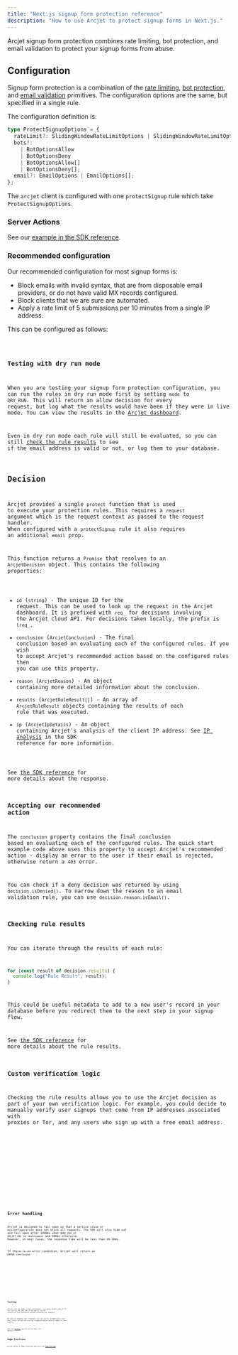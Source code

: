 ```yaml
---
title: "Next.js signup form protection reference"
description: "How to use Arcjet to protect signup forms in Next.js."
---
```



Arcjet signup form protection combines rate limiting, bot protection, and email
validation to protect your signup forms from abuse.

## Configuration

Signup form protection is a combination of the [rate
limiting](/rate-limiting/quick-start?f=nextjs), [bot
protection](/bot-protection/quick-start?f=next-js), and [email
validation](/email-validation/quick-start?f=nextjs) primitives. The configuration
options are the same, but specified in a single rule.

The configuration definition is:

```ts
type ProtectSignupOptions = {
  rateLimit?: SlidingWindowRateLimitOptions | SlidingWindowRateLimitOptions[];
  bots?:
    | BotOptionsAllow
    | BotOptionsDeny
    | BotOptionsAllow[]
    | BotOptionsDeny[];
  email?: EmailOptions | EmailOptions[];
};
```

The `arcjet` client is configured with one `protectSignup` rule which take
`ProtectSignupOptions`.

### Server Actions

See our [example in the SDK reference](/reference/nextjs#server-actions).

### Recommended configuration

Our recommended configuration for most signup forms is:

- Block emails with invalid syntax, that are from disposable email providers, or
  do not have valid MX records configured.
- Block clients that we are sure are automated.
- Apply a rate limit of 5 submissions per 10 minutes from a single IP address.

This can be configured as follows:

<Code code={RecommendedTS} lang="ts" />

### Testing with dry run mode

When you are testing your signup form protection configuration, you can run the
rules in dry run mode first by setting `mode` to `DRY_RUN`. This will return an
allow decision for every request, but log what the results would have been if
they were in live mode. You can view the results in the [Arcjet
dashboard](https://app.arcjet.com).

Even in dry run mode each rule will still be evaluated, so you can still [check
the rule results](#checking-rule-results) to see if the email address is valid
or not, or log them to your database.

## Decision

Arcjet provides a single `protect` function that is used to execute your
protection rules. This requires a `request` argument which is the request
context as passed to the request handler. When configured with a `protectSignup`
rule it also requires an additional `email` prop.

This function returns a `Promise` that resolves to an
`ArcjetDecision` object. This contains the following properties:

- `id` (`string`) - The unique ID for the request. This can be used to look up
  the request in the Arcjet dashboard. It is prefixed with `req_` for decisions
  involving the Arcjet cloud API. For decisions taken locally, the prefix is
  `lreq_`.
- `conclusion` (`ArcjetConclusion`) - The final conclusion based on evaluating
  each of the configured rules. If you wish to accept Arcjet's recommended
  action based on the configured rules then you can use this property.
- `reason` (`ArcjetReason`) - An object containing more detailed
  information about the conclusion.
- `results` (`ArcjetRuleResult[]`) - An array of `ArcjetRuleResult` objects
  containing the results of each rule that was executed.
- `ip` (`ArcjetIpDetails`) - An object containing Arcjet's analysis of the
  client IP address. See [IP analysis](/reference/nextjs/#ip-analysis) in the
  SDK reference for more information.

See [the SDK reference](/reference/nextjs#results) for more details about the
response.

### Accepting our recommended action

The `conclusion` property contains the final conclusion based on evaluating each
of the configured rules. The quick start example code above uses this property
to accept Arcjet's recommended action - display an error to the user if their
email is rejected, otherwise return a `403` error.

You can check if a deny decision was returned by using `decision.isDenied()`. To
narrow down the reason to an email validation rule, you can use
`decision.reason.isEmail()`.

### Checking rule results

You can iterate through the results of each rule:

```ts
for (const result of decision.results) {
  console.log("Rule Result", result);
}
```

This could be useful metadata to add to a new user's record in your database
before you redirect them to the next step in your signup flow.

See [the SDK reference](/reference/nextjs#results) for more details about the
rule results.

### Custom verification logic

Checking the rule results allows you to use the Arcjet decision as part of your
own verification logic. For example, you could decide to manually verify user
signups that come from IP addresses associated with proxies or Tor, and any
users who sign up with a free email address.

<Tabs>
  <TabItem label="TS (App)">
    <Code
      code={CustomVerificationAppTS}
      lang="ts"
      title="/app/api/submit/route.ts"
    />
  </TabItem>
  <TabItem label="TS (Pages)">
    <Code
      code={CustomVerificationPagesTS}
      lang="ts"
      title="/pages/api/submit.ts"
    />
  </TabItem>
  <TabItem label="JS (App)">
    <Code
      code={CustomVerificationAppJS}
      lang="js"
      title="/app/api/submit/route.js"
    />
  </TabItem>
  <TabItem label="JS (Pages)">
    <Code
      code={CustomVerificationPagesJS}
      lang="js"
      title="/pages/api/submit.js"
    />
  </TabItem>
</Tabs>

## Error handling

Arcjet is designed to fail open so that a service issue or misconfiguration does
not block all requests. The SDK will also time out and fail open after 1000ms
when `NODE_ENV` or `ARCJET_ENV` is `development` and 500ms otherwise. However,
in most cases, the response time will be less than 20-30ms.

If there is an error condition, Arcjet will return an `ERROR` `conclusion`.

<Tabs>
  <TabItem label="TS (App)">
    <Code
      code={ErrorHandlingAppTS}
      lang="ts"
      title="/app/api/submit/route.ts"
    />
  </TabItem>
  <TabItem label="TS (Pages)">
    <Code code={ErrorHandlingPagesTS} lang="ts" title="/pages/api/submit.ts" />
  </TabItem>
  <TabItem label="JS (App)">
    <Code
      code={ErrorHandlingAppJS}
      lang="js"
      title="/app/api/submit/route.js"
    />
  </TabItem>
  <TabItem label="JS (Pages)">
    <Code code={ErrorHandlingPagesJS} lang="js" title="/pages/api/submit.js" />
  </TabItem>
</Tabs>

## Testing

Arcjet runs the same in any environment, including locally and in CI. You can
use the `mode` set to `DRY_RUN` to log the results of rule execution without
blocking any requests.

We have an example test framework you can use to automatically test your rules.
Arcjet can also be triggered based using a sample of your traffic.

See the [Testing](/testing) section of the docs for details.

## Edge Functions

Arcjet works in Edge Functions and with the [Edge
Runtime](https://edge-runtime.vercel.app/).

<Tabs>
  <TabItem label="TS (App)">
    <Code code={EdgeAppTS} lang="ts" title="/app/api/submit/route.ts" />
  </TabItem>
  <TabItem label="TS (Pages)">
    <Code code={EdgePagesTS} lang="ts" title="/pages/api/submit.ts" />
  </TabItem>
  <TabItem label="JS (App)">
    <Code code={EdgeAppJS} lang="js" title="/app/api/submit/route.js" />
  </TabItem>
  <TabItem label="JS (Pages)">
    <Code code={EdgePagesJS} lang="js" title="/pages/api/submit.js" />
  </TabItem>
</Tabs>

<Comments />
